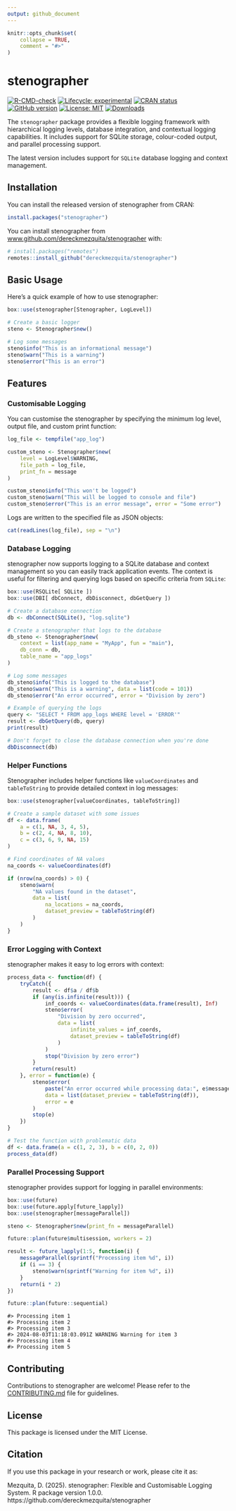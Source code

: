 ```yaml
---
output: github_document
---
```


```r
knitr::opts_chunk$set(
    collapse = TRUE,
    comment = "#>"
)
```

<!-- README.md is generated from README.Rmd. Please edit that file -->

<!-- <img src="./.graphics/512-stenographer-logo.png" align="right" height="140" /> -->
# stenographer <a href="https://dereckmezquita.github.io/stenographer/"></a>

<!-- badges: start -->
[![R-CMD-check](https://github.com/dereckmezquita/stenographer/workflows/R-CMD-check/badge.svg)](https://github.com/dereckmezquita/stenographer/actions)
[![Lifecycle: experimental](https://img.shields.io/badge/lifecycle-experimental-orange.svg)](https://lifecycle.r-lib.org/articles/stages.html#experimental)
[![CRAN status](https://www.r-pkg.org/badges/version/stenographer)](https://CRAN.R-project.org/package=stenographer)
[![GitHub version](https://img.shields.io/github/r-package/v/dereckmezquita/stenographer?label=GitHub)](https://github.com/dereckmezquita/stenographer)
[![License: MIT](https://img.shields.io/badge/License-MIT-yellow.svg)](https://opensource.org/licenses/MIT)
[![Downloads](https://cranlogs.r-pkg.org/badges/stenographer)](https://cran.r-project.org/package=stenographer)
<!-- badges: end -->

The `stenographer` package provides a flexible logging framework with hierarchical logging levels, database integration, and contextual logging capabilities. It includes support for SQLite storage, colour-coded output, and parallel processing support.

The latest version includes support for `SQLite` database logging and context management.

## Installation

You can install the released version of stenographer from CRAN:

```r
install.packages("stenographer")
```

You can install stenographer from [www.github.com/dereckmezquita/stenographer](https://github.com/dereckmezquita/stenographer) with:

```r
# install.packages("remotes")
remotes::install_github("dereckmezquita/stenographer")
```

## Basic Usage

Here's a quick example of how to use stenographer:

```r
box::use(stenographer[Stenographer, LogLevel])

# Create a basic logger
steno <- Stenographer$new()

# Log some messages
steno$info("This is an informational message")
steno$warn("This is a warning")
steno$error("This is an error")
```

## Features

### Customisable Logging

You can customise the stenographer by specifying the minimum log level, output file, and custom print function:

```r
log_file <- tempfile("app_log")

custom_steno <- Stenographer$new(
    level = LogLevel$WARNING,
    file_path = log_file,
    print_fn = message
)

custom_steno$info("This won't be logged")
custom_steno$warn("This will be logged to console and file")
custom_steno$error("This is an error message", error = "Some error")
```

Logs are written to the specified file as JSON objects:

```r
cat(readLines(log_file), sep = "\n")
```

### Database Logging

stenographer now supports logging to a SQLite database and context management so you can easily track application events. The context is useful for filtering and querying logs based on specific criteria from `SQLite`:

```r
box::use(RSQLite[ SQLite ])
box::use(DBI[ dbConnect, dbDisconnect, dbGetQuery ])

# Create a database connection
db <- dbConnect(SQLite(), "log.sqlite")

# Create a stenographer that logs to the database
db_steno <- Stenographer$new(
    context = list(app_name = "MyApp", fun = "main"),
    db_conn = db,
    table_name = "app_logs"
)

# Log some messages
db_steno$info("This is logged to the database")
db_steno$warn("This is a warning", data = list(code = 101))
db_steno$error("An error occurred", error = "Division by zero")

# Example of querying the logs
query <- "SELECT * FROM app_logs WHERE level = 'ERROR'"
result <- dbGetQuery(db, query)
print(result)

# Don't forget to close the database connection when you're done
dbDisconnect(db)
```

### Helper Functions

Stenographer includes helper functions like `valueCoordinates` and `tableToString` to provide detailed context in log messages:

```r
box::use(stenographer[valueCoordinates, tableToString])

# Create a sample dataset with some issues
df <- data.frame(
    a = c(1, NA, 3, 4, 5),
    b = c(2, 4, NA, 8, 10),
    c = c(3, 6, 9, NA, 15)
)

# Find coordinates of NA values
na_coords <- valueCoordinates(df)

if (nrow(na_coords) > 0) {
    steno$warn(
        "NA values found in the dataset",
        data = list(
            na_locations = na_coords,
            dataset_preview = tableToString(df)
        )
    )
}
```

### Error Logging with Context

stenographer makes it easy to log errors with context:

```r
process_data <- function(df) {
    tryCatch({
        result <- df$a / df$b
        if (any(is.infinite(result))) {
            inf_coords <- valueCoordinates(data.frame(result), Inf)
            steno$error(
                "Division by zero occurred",
                data = list(
                    infinite_values = inf_coords,
                    dataset_preview = tableToString(df)
                )
            )
            stop("Division by zero error")
        }
        return(result)
    }, error = function(e) {
        steno$error(
            paste("An error occurred while processing data:", e$message),
            data = list(dataset_preview = tableToString(df)),
            error = e
        )
        stop(e)
    })
}

# Test the function with problematic data
df <- data.frame(a = c(1, 2, 3), b = c(0, 2, 0))
process_data(df)
```

### Parallel Processing Support

stenographer provides support for logging in parallel environments:

```r
box::use(future)
box::use(future.apply[future_lapply])
box::use(stenographer[messageParallel])

steno <- Stenographer$new(print_fn = messageParallel)

future::plan(future$multisession, workers = 2)

result <- future_lapply(1:5, function(i) {
    messageParallel(sprintf("Processing item %d", i))
    if (i == 3) {
        steno$warn(sprintf("Warning for item %d", i))
    }
    return(i * 2)
})

future::plan(future::sequential)
```

```
#> Processing item 1
#> Processing item 2
#> Processing item 3
#> 2024-08-03T11:18:03.091Z WARNING Warning for item 3
#> Processing item 4
#> Processing item 5
```

## Contributing

Contributions to stenographer are welcome! Please refer to the [CONTRIBUTING.md](https://github.com/dereckmezquita/stenographer/blob/master/CONTRIBUTING.md) file for guidelines.

## License

This package is licensed under the MIT License.

## Citation

If you use this package in your research or work, please cite it as:

Mezquita, D. (2025). stenographer: Flexible and Customisable Logging System. R package version 1.0.0. https://github.com/dereckmezquita/stenographer

